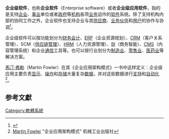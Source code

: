 {{NoteTA|G1=IT}}
'''企业级软件'''，也称'''企业软件'''（Enterprise software）或者'''企业级应用软件'''，指的是支持[[企业|企业]]、[[事业|事业]]单位或者[[政府|政府]]等[[机构|机构]]各项[[业务|业务]]运作的[[软件|软件]]系统。除了支持机构内部的协同工作之外，企业软件也支持企业与其[[供应商|供应商]]、[[业务伙伴|业务伙伴]]和[[用户|用户]]的协作与协调<ref>{{Cite web |url=http://www.gartner.com/technology/research/it-glossary/index.jsp#4_12 |title=Gartner Group: IT Glossary - enterprise application software |accessdate=2011-11-22 |archive-date=2011-05-12 |archive-url=https://web.archive.org/web/20110512223624/http://www.gartner.com/technology/research/it-glossary/index.jsp#4_12 |dead-url=no }}</ref>。

企业级软件可以按功能划分为[[财务会计|财务会计]]、[[ERP|ERP]]（企业资源规划）、[[CRM|CRM]]（客户关系管理）、SCM（[[供应链管理|供应链管理]]）、[[HRM|HRM]]（人力资源管理）、[[BI|BI]]（商务智能）、[[CMS|CMS]]（内容管理系统）和企业[[通信|通信]]工具等。也可以按行业划分为[[制造业|制造业]]、[[零售业|零售业]]、[[医药业|医药业]]等解决方案。

[[馬汀·弗勒|馬汀·弗勒]]（Martin Fowler）在其《企业应用架构模式》一书中这样定义：企业级应用主要负责[[显示|显示]]、[[操作|操作]]和[[存储|存储]]大量复杂[[数据|数据]]，并对这些数据进行[[支持|支持]]和[[自动化|自动化]]<ref>[[Martin_Fowler|Martin Fowler]] "企业应用架构模式" 机械工业出版社</ref>。

==参考文獻==
{{Reflist}}

[[Category:軟體系統|Category:軟體系統]]